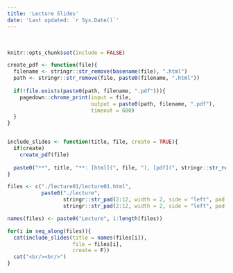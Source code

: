```yaml
---
title: 'Lecture Slides'
date: 'Last updated: `r Sys.Date()`'
---
```


<br/>

```r
knitr::opts_chunk$set(include = FALSE)

create_pdf <- function(file){
  filename <- stringr::str_remove(basename(file), ".html")
  path <- stringr::str_remove(file, paste0(filename, ".html"))
  
  if(!file.exists(paste0(path, filename, ".pdf"))){
    pagedown::chrome_print(input = file, 
                           output = paste0(path, filename, ".pdf"),
                           timeout = 600)
  }
}


include_slides <- function(title, file, create = TRUE){
  if(create)
    create_pdf(file)
  
  paste0("**", title, "**: [html](", file, "), [pdf](", stringr::str_replace(file, ".html", ".pdf)"))
}

files <- c("./lecture01/lecture01.html",
           paste0("./lecture", 
                  stringr::str_pad(2:12, width = 2, side = "left", pad = "0"), "/lec", 
                  stringr::str_pad(2:12, width = 2, side = "left", pad = "0"),"_slides.html"))

names(files) <- paste0("Lecture", 1:length(files))

for(i in seq_along(files)){
  cat(include_slides(title = names(files[i]),
                     file = files[i], 
                     create = F))
  cat("<br/><br/>")
}
```